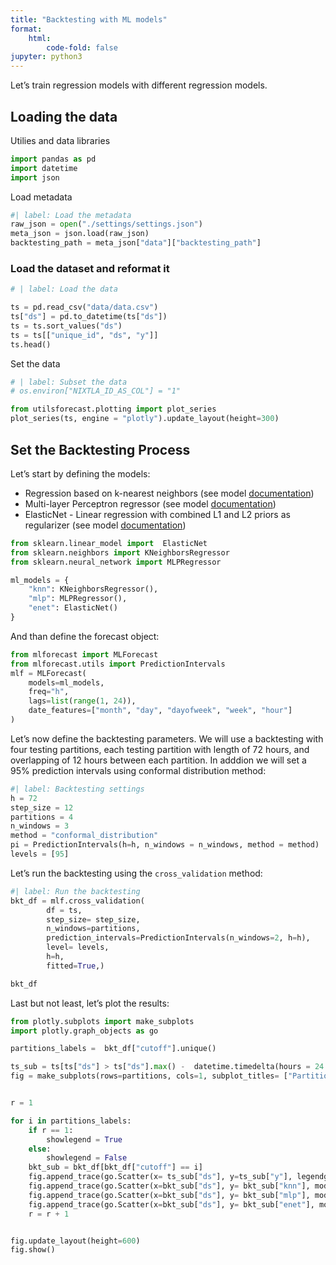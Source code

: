 ```yaml
---
title: "Backtesting with ML models"
format:
    html:
        code-fold: false
jupyter: python3
---
```


Let's train regression models with different regression models.

## Loading the data

Utilies and data libraries
```python
import pandas as pd
import datetime
import json
```

Load metadata
```python
#| label: Load the metadata
raw_json = open("./settings/settings.json")
meta_json = json.load(raw_json)
backtesting_path = meta_json["data"]["backtesting_path"]
```

### Load the dataset and reformat it
```python
# | label: Load the data

ts = pd.read_csv("data/data.csv")
ts["ds"] = pd.to_datetime(ts["ds"])
ts = ts.sort_values("ds")
ts = ts[["unique_id", "ds", "y"]]
ts.head()
```

Set the data
```python
# | label: Subset the data
# os.environ["NIXTLA_ID_AS_COL"] = "1"
```


```python
from utilsforecast.plotting import plot_series
plot_series(ts, engine = "plotly").update_layout(height=300)
```
## Set the Backtesting Process

Let's start by defining the models:

- Regression based on k-nearest neighbors (see model [documentation](https://scikit-learn.org/1.5/modules/generated/sklearn.neighbors.KNeighborsRegressor.html))
- Multi-layer Perceptron regressor (see model [documentation](https://scikit-learn.org/1.5/modules/generated/sklearn.neural_network.MLPRegressor.html))
- ElasticNet - Linear regression with combined L1 and L2 priors as regularizer (see model [documentation](https://scikit-learn.org/1.5/modules/generated/sklearn.linear_model.ElasticNet.html))


```python
from sklearn.linear_model import  ElasticNet
from sklearn.neighbors import KNeighborsRegressor
from sklearn.neural_network import MLPRegressor

ml_models = {
    "knn": KNeighborsRegressor(),
    "mlp": MLPRegressor(),
    "enet": ElasticNet()
}
```

And than define the forecast object:

```python
from mlforecast import MLForecast
from mlforecast.utils import PredictionIntervals
mlf = MLForecast(
    models=ml_models,
    freq="h",
    lags=list(range(1, 24)),
    date_features=["month", "day", "dayofweek", "week", "hour"]
)
```

Let's now define the backtesting parameters. We will use a backtesting with four testing partitions, each testing partition with length of 72 hours, and overlapping of 12 hours between each partition. In adddion we will set a 95% prediction intervals using conformal distribution method:

```python
#| label: Backtesting settings
h = 72
step_size = 12
partitions = 4
n_windows = 3
method = "conformal_distribution"
pi = PredictionIntervals(h=h, n_windows = n_windows, method = method)
levels = [95]
```

Let's run the backtesting using the `cross_validation` method:
```python
#| label: Run the backtesting
bkt_df = mlf.cross_validation(
        df = ts,
        step_size= step_size,
        n_windows=partitions,
        prediction_intervals=PredictionIntervals(n_windows=2, h=h),
        level= levels,
        h=h,
        fitted=True,)
```



```python
bkt_df
```


Last but not least, let's plot the results:
```python
from plotly.subplots import make_subplots
import plotly.graph_objects as go

partitions_labels =  bkt_df["cutoff"].unique()

ts_sub = ts[ts["ds"] > ts["ds"].max() -  datetime.timedelta(hours = 24 * 7)]
fig = make_subplots(rows=partitions, cols=1, subplot_titles= ["Partitions: " + str(i) for i in partitions_labels])


r = 1

for i in partitions_labels:
    if r == 1:
        showlegend = True
    else:
        showlegend = False
    bkt_sub = bkt_df[bkt_df["cutoff"] == i]
    fig.append_trace(go.Scatter(x= ts_sub["ds"], y=ts_sub["y"], legendgroup = "actual", showlegend = showlegend, mode='lines', name='Actual', line=dict(color='#023047', width=2)), row = r, col = 1)
    fig.append_trace(go.Scatter(x=bkt_sub["ds"], y= bkt_sub["knn"], mode='lines', name='k-nearest neighbors', legendgroup = "knn", showlegend = showlegend, line=dict(color='#2a9d8f', width=1.5, dash = "dash")), row = r, col = 1)
    fig.append_trace(go.Scatter(x=bkt_sub["ds"], y= bkt_sub["mlp"], mode='lines', name='Multi-layer Perceptron',legendgroup = "mlp", showlegend = showlegend, line=dict(color='#0077b6', width=1.5, dash = "dot")), row = r, col = 1)
    fig.append_trace(go.Scatter(x=bkt_sub["ds"], y= bkt_sub["enet"], mode='lines', name='ElasticNet',legendgroup = "enet", showlegend = showlegend, line=dict(color='#ffc8dd', width=1.5, dash = "dot")), row = r, col = 1)
    r = r + 1


fig.update_layout(height=600)
fig.show()

```